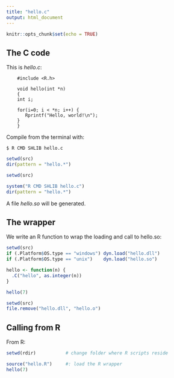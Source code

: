 ```yaml
---
title: "hello.c"
output: html_document
---
```


```r
knitr::opts_chunk$set(echo = TRUE)
```

## The C code
This is _hello.c_:
```
    #include <R.h>

    void hello(int *n)
    {
    int i;
    
    for(i=0; i < *n; i++) {
       Rprintf("Hello, world!\n");
    }
    }
```

Compile from the terminal with:

    $ R CMD SHLIB hello.c
    
```r
setwd(src)
dir(pattern = "hello.*")
```

    
```r
setwd(src)

system("R CMD SHLIB hello.c")
dir(pattern = "hello.*")
```



A file _hello.so_ will be generated.

## The wrapper
We write an R function to wrap the loading and call to hello.so:
```r
setwd(src)
if (.Platform$OS.type == "windows") dyn.load("hello.dll")
if (.Platform$OS.type == "unix")    dyn.load("hello.so")

hello <- function(n) {
  .C("hello", as.integer(n))
}

hello(7)
```


```r
setwd(src)
file.remove("hello.dll", "hello.o")
```

## Calling from R

From R:
```r
setwd(rdir)           # change folder where R scripts reside

source("hello.R")     #: load the R wrapper
hello(7)
```


